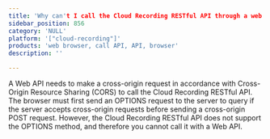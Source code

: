 ```yaml
---
title: 'Why can't I call the Cloud Recording RESTful API through a web browser?'
sidebar_position: 856 
category: 'NULL' 
platform: '["cloud-recording"]'
products: 'web browser, call API, API, browser'   
description: '' 

---
```



A Web API needs to make a cross-origin request in accordance with Cross-Origin Resource Sharing (CORS) to call the Cloud Recording RESTful API. The browser must first send an OPTIONS request to the server to query if the server accepts cross-origin requests before sending a cross-origin POST request. However, the Cloud Recording RESTful API does not support the OPTIONS method, and therefore you cannot call it with a Web API.
